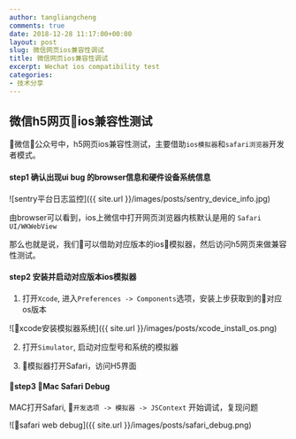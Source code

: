```yaml
---
author: tangliangcheng
comments: true
date: 2018-12-28 11:17:00+00:00
layout: post
slug: 微信网页ios兼容性调试
title: 微信网页ios兼容性调试
excerpt: Wechat ios compatibility test
categories:
- 技术分享
---
```


## 微信h5网页ios兼容性测试

微信公众号中，h5网页ios兼容性测试，主要借助`ios模拟器`和`safari浏览器`开发者模式。

#### step1 确认出现ui bug 的browser信息和硬件设备系统信息

![sentry平台日志监控]({{ site.url }}/images/posts/sentry_device_info.jpg)

由browser可以看到，ios上微信中打开网页浏览器内核默认是用的 `Safari UI/WKWebView`

那么也就是说，我们可以借助对应版本的ios模拟器，然后访问h5网页来做兼容性测试。

#### step2 安装并启动对应版本ios模拟器

1. 打开`Xcode`, 进入`Preferences -> Components`选项，安装上步获取到的对应os版本

![xcode安装模拟器系统]({{ site.url }}/images/posts/xcode_install_os.png)

2. 打开`Simulator`, 启动对应型号和系统的模拟器

3. 模拟器打开Safari，访问H5界面


#### step3 Mac Safari Debug

MAC打开Safari, `开发选项 -> 模拟器 -> JSContext` 开始调试，复现问题

![safari web debug]({{ site.url }}/images/posts/safari_debug.png)